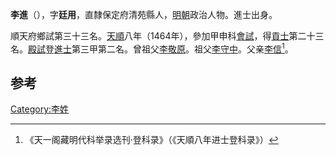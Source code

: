 '''李進'''（{{bd|1431年||？}}），字'''廷用'''，直隸保定府清苑縣人，[[明朝|明朝]]政治人物。進士出身。

順天府鄉試第三十三名。[[天顺_(明朝)|天順]]八年（1464年），參加甲申科[[會試|會試]]，得[[貢士|貢士]]第二十三名。[[殿試|殿試]]登[[進士|進士]]第三甲第二名。曾祖父[[李敬原|李敬原]]。祖父[[李守中|李守中]]。父亲[[李信|李信]]<ref>《天一阁藏明代科举录选刊·登科录》（《天順八年进士登科录》）</ref>。

[[Category:李姓|Category:李姓]]

==参考==
{{reflist}}
{{明朝人物小作品}}
{{天順八年甲申科殿試金榜}}